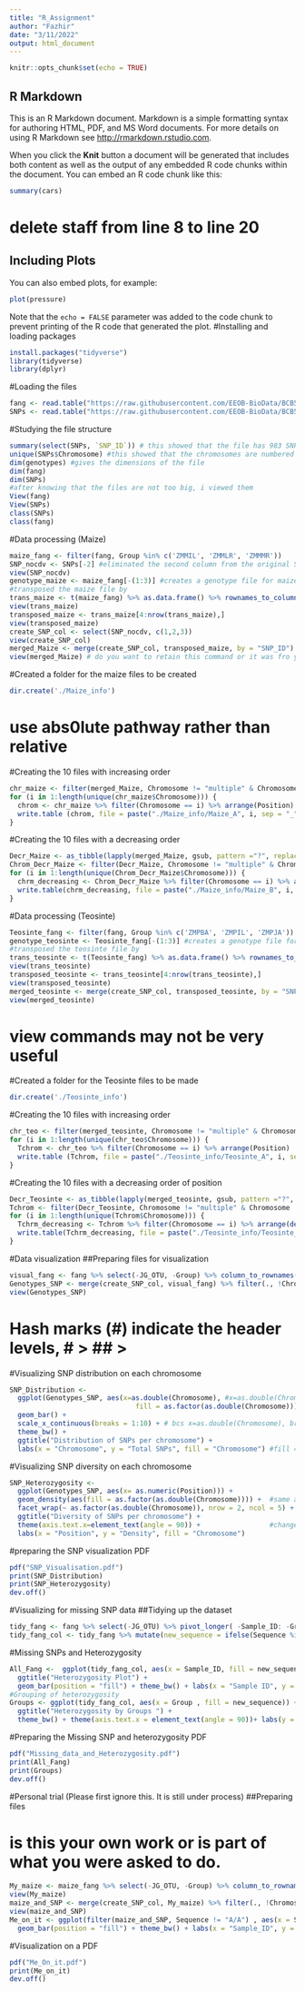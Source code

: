 ---
title: "R_Assignment"
author: "Fazhir"
date: "3/11/2022"
output: html_document
---

```{r setup, include=FALSE}
knitr::opts_chunk$set(echo = TRUE)
```

## R Markdown

This is an R Markdown document. Markdown is a simple formatting syntax for authoring HTML, PDF, and MS Word documents. For more details on using R Markdown see <http://rmarkdown.rstudio.com>.

When you click the **Knit** button a document will be generated that includes both content as well as the output of any embedded R code chunks within the document. You can embed an R code chunk like this:

```{r cars}
summary(cars)
```
# delete staff from line 8 to line 20
## Including Plots

You can also embed plots, for example:

```{r pressure, echo=FALSE}
plot(pressure)
```

Note that the `echo = FALSE` parameter was added to the code chunk to prevent printing of the R code that generated the plot.
#Installing and loading packages
```{r}
install.packages("tidyverse")
library(tidyverse)
library(dplyr)
```

#Loading the files
```{r}
fang <- read.table("https://raw.githubusercontent.com/EEOB-BioData/BCB546-Spring2022/main/assignments/UNIX_Assignment/fang_et_al_genotypes.txt", header = TRUE, sep = "\t")
SNPs <- read.table("https://raw.githubusercontent.com/EEOB-BioData/BCB546-Spring2022/main/assignments/UNIX_Assignment/snp_position.txt", header = TRUE, sep = "\t")
```
#Studying the file structure
```{r}
summary(select(SNPs, `SNP_ID`)) # this showed that the file has 983 SNP_IDs
unique(SNPs$Chromosome) #this showed that the chromosomes are numbered 1-10 with SNPs not mapped to any chromosome while some apperaring on more tan one chromosome.
dim(genotypes) #gives the dimensions of the file
dim(fang)
dim(SNPs)
#after knowing that the files are not too big, i viewed them
View(fang)
View(SNPs)
class(SNPs)
class(fang)
```
#Data processing (Maize)
```{r}
maize_fang <- filter(fang, Group %in% c('ZMMIL', 'ZMMLR', 'ZMMMR'))
SNP_nocdv <- SNPs[-2] #eliminated the second column from the original SNP data file
view(SNP_nocdv)
genotype_maize <- maize_fang[-(1:3)] #creates a genotype file for maize without the first 3 columns
#transposed the maize file by
trans_maize <- t(maize_fang) %>% as.data.frame() %>% rownames_to_column(., var = "SNP_ID")
view(trans_maize)
transposed_maize <- trans_maize[4:nrow(trans_maize),]
view(transposed_maize)
create_SNP_col <- select(SNP_nocdv, c(1,2,3))
view(create_SNP_col)
merged_Maize <- merge(create_SNP_col, transposed_maize, by = "SNP_ID")
view(merged_Maize) # do you want to retain this command or it was fro your benefit
```
#Created a folder for the maize files to be created
```{r}
dir.create('./Maize_info')

```
# use abs0lute pathway rather than relative
#Creating the 10 files with increasing order
```{r}
chr_maize <- filter(merged_Maize, Chromosome != "multiple" & Chromosome != "unknown")
for (i in 1:length(unique(chr_maize$Chromosome))) {
  chrom <- chr_maize %>% filter(Chromosome == i) %>% arrange(Position)
  write.table (chrom, file = paste("./Maize_info/Maize_A", i, sep = "_"), quote = FALSE)
}
```
#Creating the 10 files with a decreasing order
```{r}
Decr_Maize <- as_tibble(lapply(merged_Maize, gsub, pattern ="?", replacement ="-", fixed = TRUE))
Chrom_Decr_Maize <- filter(Decr_Maize, Chromosome != "multiple" & Chromosome != "unknown")
for (i in 1:length(unique(Chrom_Decr_Maize$Chromosome))) {
  chrm_decreasing <- Chrom_Decr_Maize %>% filter(Chromosome == i) %>% arrange(desc(Position))
  write.table(chrm_decreasing, file = paste("./Maize_info/Maize_B", i, sep = "_"), quote = FALSE)
}
```
#Data processing (Teosinte)
```{r}
Teosinte_fang <- filter(fang, Group %in% c('ZMPBA', 'ZMPIL', 'ZMPJA'))
genotype_teosinte <- Teosinte_fang[-(1:3)] #creates a genotype file for maize without the first 3 columns
#transposed the teosinte file by
trans_teosinte <- t(Teosinte_fang) %>% as.data.frame() %>% rownames_to_column(., var = "SNP_ID")
view(trans_teosinte)
transposed_teosinte <- trans_teosinte[4:nrow(trans_teosinte),]
view(transposed_teosinte)
merged_teosinte <- merge(create_SNP_col, transposed_teosinte, by = "SNP_ID", all.x = TRUE, all.y = TRUE)
view(merged_teosinte)
```
# view commands may not be very useful 
#Created a folder for the Teosinte files to be made
```{r}
dir.create('./Teosinte_info')
```
#Creating the 10 files with increasing order
```{r}
chr_teo <- filter(merged_teosinte, Chromosome != "multiple" & Chromosome != "unknown")
for (i in 1:length(unique(chr_teo$Chromosome))) {
  Tchrom <- chr_teo %>% filter(Chromosome == i) %>% arrange(Position)
  write.table (Tchrom, file = paste("./Teosinte_info/Teosinte_A", i, sep = "_"), quote = FALSE)
}
```
#Creating the 10 files with a decreasing order of position
```{r}
Decr_Teosinte <- as_tibble(lapply(merged_teosinte, gsub, pattern ="?", replacement ="-", fixed = TRUE))
Tchrom <- filter(Decr_Teosinte, Chromosome != "multiple" & Chromosome != "unknown")
for (i in 1:length(unique(Tchrom$Chromosome))) {
  Tchrm_decreasing <- Tchrom %>% filter(Chromosome == i) %>% arrange(desc(Position))
  write.table(Tchrm_decreasing, file = paste("./Teosinte_info/Teosinte_B", i, sep = "_"), quote = FALSE)
}
```
#Data visualization
##Preparing files for visualization
```{r}
visual_fang <- fang %>% select(-JG_OTU, -Group) %>% column_to_rownames(., var = "Sample_ID") %>% t() %>% as.data.frame() %>% rownames_to_column(., var = "SNP_ID")
Genotypes_SNP <- merge(create_SNP_col, visual_fang) %>% filter(., !Chromosome %in% c("unknown", "multiple"))
view(Genotypes_SNP)
```
# Hash marks (#) indicate the header levels, # > ## > ####
#Visualizing SNP distribution on each chromosome
```{r}
SNP_Distribution <- 
  ggplot(Genotypes_SNP, aes(x=as.double(Chromosome), #x=as.double(Chromosome) considers Chr as a number
                               fill = as.factor(as.double(Chromosome)))) +  # for getting chrom in the right order in the legend   
  geom_bar() +
  scale_x_continuous(breaks = 1:10) + # bcs x=as.double(Chromosome), breaks by default don't match chrom number
  theme_bw() + 
  ggtitle("Distribution of SNPs per chromosome") +
  labs(x = "Chromosome", y = "Total SNPs", fill = "Chromosome") #fill = "Chromosome" only replace legend's tittle
```
#Visualizing SNP diversity on each chromosome
```{r}
SNP_Heterozygosity <- 
  ggplot(Genotypes_SNP, aes(x= as.numeric(Position))) + 
  geom_density(aes(fill = as.factor(as.double(Chromosome)))) +  #same as the previous plot 
  facet_wrap(~ as.factor(as.double(Chromosome)), nrow = 2, ncol = 5) + 
  ggtitle("Diversity of SNPs per chromosome") +
  theme(axis.text.x=element_text(angle = 90)) +                 #change orientation of x axis
  labs(x = "Position", y = "Density", fill = "Chromosome")
```
#preparing the SNP visualization PDF
```{r}
pdf("SNP_Visualisation.pdf")
print(SNP_Distribution)
print(SNP_Heterozygosity)
dev.off()
```
#Visualizing for missing SNP data
##Tidying up the dataset
```{r}
tidy_fang <- fang %>% select(-JG_OTU) %>% pivot_longer( -Sample_ID: -Group, names_to = "SNP_ID", values_to = "Sequence")
tidy_fang_col <- tidy_fang %>% mutate(new_sequence = ifelse(Sequence %in% c("A/A", "T/T", "C/C", "G/G"), "Homozygous", ifelse(Sequence == "?/?", "Missing", "Heterozygous")))
```
#Missing SNPs and Heterozygosity
```{r}
All_Fang <-  ggplot(tidy_fang_col, aes(x = Sample_ID, fill = new_sequence)) +
  ggtitle("Heterozygosity Plot") +
  geom_bar(position = "fill") + theme_bw() + labs(x = "Sample ID", y = "Proportion")
#Grouping of heterozygosity
Groups <- ggplot(tidy_fang_col, aes(x = Group , fill = new_sequence)) + geom_bar(position = "fill") + 
  ggtitle("Heterozygosity by Groups ") +
  theme_bw() + theme(axis.text.x = element_text(angle = 90))+ labs(y = "Proportion")
```
#Preparing the Missing SNP and heterozygosity PDF
```{r}
pdf("Missing_data_and_Heterozygosity.pdf")
print(All_Fang)
print(Groups)
dev.off()
```
#Personal trial (Please first ignore this. It is still under process)
##Preparing files

# is this your own work or is part of what you were asked to do.
```{r}
My_maize <- maize_fang %>% select(-JG_OTU, -Group) %>% column_to_rownames(., var = "Sample_ID") %>% t() %>% as.data.frame() %>% rownames_to_column(., var = "SNP_ID")
view(My_maize)
maize_and_SNP <- merge(create_SNP_col, My_maize) %>% filter(., !Chromosome %in% c("unknown", "multiple"))
view(maize_and_SNP)
Me_on_it <- ggplot(filter(maize_and_SNP, Sequence != "A/A") , aes(x = Sample_ID, fill = Sequence)) + 
  geom_bar(position = "fill") + theme_bw() + labs(x = "Sample_ID", y = "Proportion")
```
#Visualization on a PDF
```{r}
pdf("Me_On_it.pdf")
print(Me_on_it)
dev.off()
```
